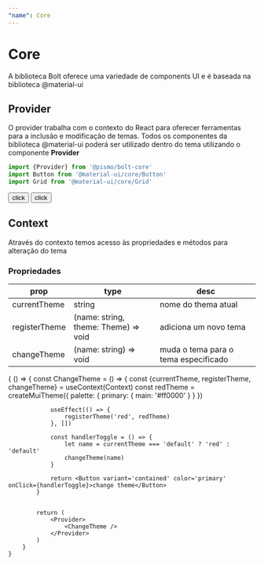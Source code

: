 ```yaml
---
"name": Core
---
```



# Core
A biblioteca Bolt oferece uma variedade de components UI e é baseada na biblioteca @material-ui
## Provider
O provider trabalha com o contexto do React para oferecer ferramentas para a inclusão e modificação de temas.
Todos os componentes da biblioteca @material-ui poderá ser utilizado dentro do tema utilizando o componente **Provider**

```javascript
import {Provider} from '@pismo/bolt-core'
import Button from '@material-ui/core/Button'
import Grid from '@material-ui/core/Grid'
```

<Playground>
    <Provider>
        <Grid container spacing={2}>
            <Grid item><Button variant='contained' color='primary'>click</Button></Grid>
            <Grid item><Button variant='contained' color='secondary'>click</Button></Grid>
        </Grid>        
    </Provider>
</Playground>

## Context
Através do contexto temos acesso às propriedades e métodos para alteração do tema


### Propriedades

|**prop**           |**type**           |**desc**           |
|---------------|---------------|---------------|
|currentTheme   |string         |nome do thema atual |
|registerTheme  |(name: string, theme: Theme) => void | adiciona um novo tema |
|changeTheme    |(name: string) => void |muda o tema para o tema especificado |



<Playground>
    {
        () => {
            const ChangeTheme = () => {
                const {currentTheme, registerTheme, changeTheme} = useContext(Context)
                const redTheme = createMuiTheme({
                    palette: {
                        primary: {
                            main: '#ff0000'
                        }
                    }
                })

                useEffect(() => {
                    registerTheme('red', redTheme)
                }, [])

                const handlerToggle = () => {
                    let name = currentTheme === 'default' ? 'red' : 'default'
                    changeTheme(name)
                }

                return <Button variant='contained' color='primary' onClick={handlerToggle}>change theme</Button>
            }

            
            return (
                <Provider>
                    <ChangeTheme />
                </Provider>
            )
        }
    }
</Playground>